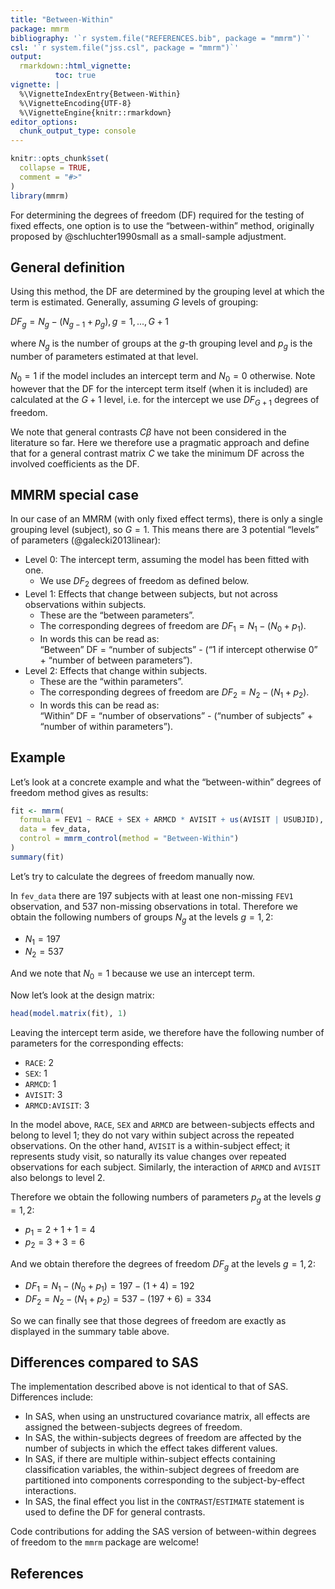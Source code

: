 ```yaml
---
title: "Between-Within"
package: mmrm
bibliography: '`r system.file("REFERENCES.bib", package = "mmrm")`'
csl: '`r system.file("jss.csl", package = "mmrm")`'
output:
  rmarkdown::html_vignette:
          toc: true
vignette: |
  %\VignetteIndexEntry{Between-Within}
  %\VignetteEncoding{UTF-8}
  %\VignetteEngine{knitr::rmarkdown}
editor_options:
  chunk_output_type: console
---
```


```r
knitr::opts_chunk$set(
  collapse = TRUE,
  comment = "#>"
)
library(mmrm)
```

For determining the degrees of freedom (DF) required for the testing of fixed effects, 
one option is to use the "between-within" method, originally proposed by @schluchter1990small as a small-sample adjustment.

## General definition

Using this method, the DF are determined by the grouping level at which the term is estimated. Generally, assuming $G$ levels of grouping:

$DF_g=N_g-(N_{g-1}+p_g), g=1, ..., G+1$

where $N_g$ is the number of groups at the $g$-th grouping level and $p_g$ is the number of parameters estimated at that level.

$N_0=1$ if the model includes an intercept term and $N_0=0$ otherwise. Note however
that the DF for the intercept term itself (when it is included) are calculated at the $G+1$ level, 
i.e. for the intercept we use $DF_{G+1}$ degrees of freedom.

We note that general contrasts $C\beta$ have not been considered in the literature so far. 
Here we therefore use a pragmatic approach and define that for a general contrast matrix $C$
we take the minimum DF across the involved coefficients as the DF.

## MMRM special case

In our case of an MMRM (with only fixed effect terms), there is only a single grouping level (subject), 
so $G=1$. This means there are 3 potential "levels" of parameters (@galecki2013linear):

* Level 0: The intercept term, assuming the model has been fitted with one. 
  - We use $DF_2$ degrees of freedom as defined below.
* Level 1: Effects that change between subjects, but not across observations within subjects.
  - These are the "between parameters".
  - The corresponding degrees of freedom are $DF_1 = N_1 - (N_0 + p_1)$.
  - In words this can be read as:\
    "Between" DF = "number of subjects" - ("1 if intercept otherwise 0" + "number of between parameters").
* Level 2: Effects that change within subjects.
  - These are the "within parameters".
  - The corresponding degrees of freedom are $DF_2 = N_2 - (N_1 + p_2)$.
  - In words this can be read as:\
    "Within" DF = "number of observations" - ("number of subjects" + "number of within parameters").

## Example

Let's look at a concrete example and what the "between-within" degrees of freedom method gives as results:

```r
fit <- mmrm(
  formula = FEV1 ~ RACE + SEX + ARMCD * AVISIT + us(AVISIT | USUBJID),
  data = fev_data,
  control = mmrm_control(method = "Between-Within")
)
summary(fit)
```

Let's try to calculate the degrees of freedom manually now.

In `fev_data` there are 197 subjects with at least one non-missing `FEV1` observation, and 537 non-missing observations in total. Therefore we obtain the following numbers of groups $N_g$ at the levels $g=1,2$:

* $N_1 = 197$
* $N_2 = 537$

And we note that $N_0 = 1$ because we use an intercept term.

Now let's look at the design matrix:

```r
head(model.matrix(fit), 1)
```

Leaving the intercept term aside, we therefore have the following number of parameters for the
corresponding effects:

* `RACE`: 2
* `SEX`: 1
* `ARMCD`: 1
* `AVISIT`: 3
* `ARMCD:AVISIT`: 3

In the model above, `RACE`, `SEX` and `ARMCD` are between-subjects effects and belong to level 1; they do not vary within subject across the repeated observations. 
On the other hand, `AVISIT` is a within-subject effect; it represents study visit, so naturally its value changes over repeated observations for each subject. Similarly, the interaction of `ARMCD` and `AVISIT` also belongs to level 2.

Therefore we obtain the following numbers of parameters $p_g$ at the levels $g=1,2$:

* $p_1 = 2 + 1 + 1 = 4$
* $p_2 = 3 + 3 = 6$

And we obtain therefore the degrees of freedom $DF_g$ at the levels $g=1,2$:

* $DF_1 = N_1 - (N_0 + p_1) = 197 - (1 + 4) = 192$
* $DF_2 = N_2 - (N_1 + p_2) = 537 - (197 + 6) = 334$

So we can finally see that those degrees of freedom are exactly as displayed in the summary table above.

## Differences compared to SAS

The implementation described above is not identical to that of SAS. Differences include:

* In SAS, when using an unstructured covariance matrix, all effects are assigned the between-subjects degrees of freedom.
* In SAS, the within-subjects degrees of freedom are affected by the number of subjects in which the effect takes different values. 
* In SAS, if there are multiple within-subject effects containing classification variables, the within-subject degrees of freedom are partitioned into components corresponding to the subject-by-effect interactions.
* In SAS, the final effect you list in the `CONTRAST`/`ESTIMATE` statement is used to define the DF for general contrasts.

Code contributions for adding the SAS version of between-within degrees of freedom to the `mmrm` package are welcome!

## References
